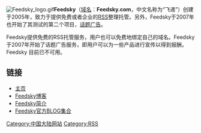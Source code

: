 [[File:Feedsky_logo.gif|right]]'''Feedsky'''（[[域名|域名]]：'''Feedsky.com'''，中文名称为“飞递”）创建于2005年，致力于提供免费或者企业的[[RSS|RSS]]整理托管。另外，Feedsky于2007年也开始了其测试的第二个项目，[[话题广告|话题广告]]。

Feedsky提供免费的RSS托管服务，用户也可以免费地绑定自己的域名。Feedsky于2007年开始了话题广告服务，即用户可以为一些产品进行宣传以得到报酬。Feedsky 目前已不可用。
== 链接 ==
*[https://web.archive.org/web/20150201210756/http://www.feedsky.com/ 主页]
*[https://web.archive.org/web/20060524200220/http://blogs.feedsky.com/ Feedsky博客]
*[https://web.archive.org/web/20070729201459/http://www.feedsky.com/about_us.html Feedsky简介]
*[https://web.archive.org/web/20070928042831/http://feed.feedsky.com/feedsky-blogs Feedsky官方BLOG集合]

{{网站小作品}}
[[Category:中国大陆网站|Category:中国大陆网站]]
[[Category:RSS|Category:RSS]]